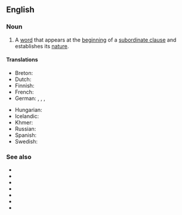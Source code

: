 ==English==

===Noun===
{{examples|"because" in "I'm staying in because it's raining."}}
{{en-noun}}

# {{lb|en|grammar}} A [[word]] that appears at the [[beginning]] of a [[subordinate clause]] and establishes its [[nature]].
#: {{coordinate terms|en|coordinating conjunction}}

====Translations====
{{trans-top|a word establishing the nature of a subordinate clause}}
* Breton: {{t+|br|stagell isurzhiañ|f}}
* Dutch: {{t|nl|onderschikkend voegwoord|n}}
* Finnish: {{t+|fi|alistuskonjunktio}}
* French: {{t+|fr|conjonction de subordination|f}}
* German: {{t|de|unterordnendes Bindewort|n}}, {{t|de|unterordnende Konjunktion|f}}, {{t|de|subordinierende Konjunktion|f}}, {{t+|de|Subjunktion|f}}
{{trans-mid}}
* Hungarian: {{t|hu|alárendelő kötőszó}}
* Icelandic: {{t+|is|aukatenging|f}}
* Khmer: {{t+|km|ឈ្នាប់ឃ្លា|tr=chnoap klie|sc=Khmr}}
* Russian: {{t+|ru|подчини́тельный сою́з|m}}
* Spanish: {{t+|es|conjunción subordinante|f}}
* Swedish: {{t+|sv|subjunktion|c}}
{{trans-bottom}}

===See also===
* {{l|en|as}}
* {{l|en|because}}
* {{l|en|if}}
* {{l|en|since}}
* {{l|en|till}}
* {{l|en|where}}
* {{l|en|while}}